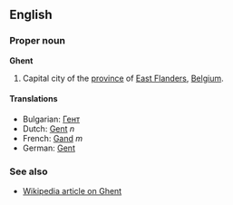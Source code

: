 ==English==
===Proper noun===
'''Ghent'''

#Capital city of the [[province]] of [[East Flanders]], [[Belgium]].

====Translations====
*Bulgarian: [[Гент]]
*Dutch: [[Gent]] ''n''
*French: [[Gand]] ''m''
*German: [[Gent]]

===See also===
*[[en:Ghent|Wikipedia article on Ghent]]
